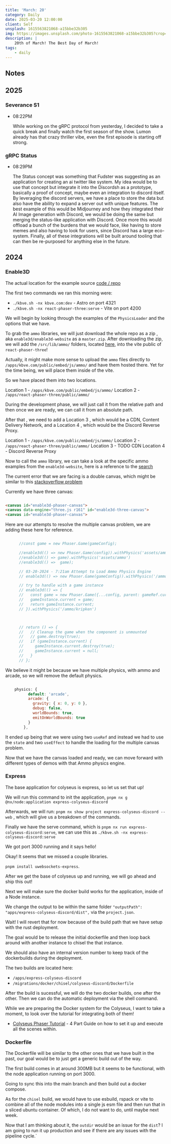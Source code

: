 ```yaml
---
title: 'March: 20'
category: Daily
date: 2025-03-20 12:00:00
client: Self
unsplash: 1615563821068-a15bbe32b305
img: https://images.unsplash.com/photo-1615563821068-a15bbe32b305?crop=entropy&cs=srgb&fm=jpg&ixid=MnwzNjM5Nzd8MHwxfHJhbmRvbXx8fHx8fHx8fDE2ODE3NDg2ODY&ixlib=rb-4.0.3&q=85
description: |
    20th of March! The Best Day of March!
tags:
    - daily
---
```


## Notes


## 2025

### Severance S1

-   08:22PM

    While working on the gRPC protocol from yesterday, I decided to take a quick break and finally watch the first season of the show.
    Lumon already has that crazy thriller vibe, even the first episode is starting off strong.


### gRPC Status

-   08:29PM

    The Status concept was something that Fudster was suggesting as an application for creating an ai twitter like system.
    My idea would be to use that concept but integrate it into the Discordsh as a prototype, basically a proof of concept, maybe even an integration to discord itself.
    By leveraging the discord servers, we have a place to store the data but also have the ability to expand a server out with unique features.
    The best example of this would be Midjourney and how they integrated their AI Image generation with Discord, we would be doing the same but merging the status-like application with Discord.
    Once more this would offload a bunch of the burdens that we would face, like having to store memes and also having to look for users, since Discord has a large eco-system.
    Finally, all of these integrations will be built around tooling that can then be re-purposed for anything else in the future.

## 2024


### Enable3D

The actual location for the example source [code / repo](https://github.com/enable3d/enable3d-website/tree/master/src/examples)

The first two commands we ran this morning were: 

- `./kbve.sh -nx kbve.com:dev` - Astro on port 4321
- `./kbve.sh -nx react-phaser-three:serve` - Vite on port 4200

We will begin by looking through the examples of the `PhysicsLoader` and the options that we have.

To grab the `ammo` libraries, we will just download the whole repo as a zip , aka `enable3d/enable3d-website` as a `master.zip`.
After downloading the zip, we will add the `/src/lib/ammo/` folders, located [here](https://github.com/enable3d/enable3d-website/tree/master/src/lib/ammo), into the vite public of `react-phaser-three`!

Actually, it might make more sense to upload the `ammo` files directly to `/apps/kbve.com/public/embed/js/ammo/` and have them hosted there.
Yet for the time being, we will place them inside of the vite.

So we have placed them into two locations. 

Location 1 - `/apps/kbve.com/public/embed/js/ammo/`
Location 2 - `/apps/react-phaser-three/public/ammo/`

During the development phase, we will just call it from the relative path and then once we are ready, we can call it from an absolute path.

After that , we need to add a Location 3 , which would be a CDN, Content Delivery Network, and a Location 4 , which would be the Discord Reverse Proxy.

Location 1 - `/apps/kbve.com/public/embed/js/ammo/`
Location 2 - `/apps/react-phaser-three/public/ammo/`
Location 3 - TODO CDN
Location 4 - Discord Reverse Proxy

Now to call the `ammo` library, we can take a look at the specific ammo examples from the `enable3d-website`, here is a reference to the [search](https://github.com/search?q=repo%3Aenable3d%2Fenable3d-website%20ammo&type=code)

The current error that we are facing is a double canvas, which might be similar to this [stackoverflow problem](https://stackoverflow.com/questions/73910900/why-are-multiple-canvases-being-made-in-my-phaser-react-app)

Currently we have three canvas:

```html

<canvas id="enable3d-phaser-canvas">
<canvas data-engine="three.js r161" id="enable3d-three-canvas">
<canvas id="enable3d-phaser-canvas">

```

Here are our attempts to resolve the multiple canvas problem, we are adding these here for reference.


```javascript

      //const game = new Phaser.Game(gameConfig); 

      //enable3d(() => new Phaser.Game(config)).withPhysics('assets/ammo')
      //enable3d(() => game).withPhysics('assets/ammo')
      //enable3d(() =>  game);

      // 03-20-2024 - 7:21am Attempt to Load Ammo Physics Engine 
      // enable3d(() => new Phaser.Game(gameConfig)).withPhysics('/ammo/kripken')

      // try to handle with a game instance
      // enable3d(() => {
      //   const game = new Phaser.Game({...config, parent: gameRef.current});
      //   gameInstance.current = game;
      //   return gameInstance.current;
      // }).withPhysics('/ammo/kripken')



      // return () => {
      //   // Cleanup the game when the component is unmounted
      //   // game.destroy(true);
      //   if (gameInstance.current) {
      //     gameInstance.current.destroy(true);
      //     gameInstance.current = null;
      //   }
      // };

```

We believe it might be because we have multiple physics, with ammo and arcade, so we will remove the default physics.

```javascript

    physics: {
          default: 'arcade',
          arcade: {
            gravity: { x: 0, y: 0 },
            debug: false,
            worldBounds: true,
            emitOnWorldBounds: true
          }
        },

```

It ended up being that we were using two `useRef` and instead we had to use the `state` and two `useEffect` to handle the loading for the multiple canvas problem.

Now that we have the canvas loaded and ready, we can move forward with different types of demos with that Ammo physics engine.

### Express

The base application for colyseus is express, so let us set that up!

We will run this command to init the application, `pnpm nx g @nx/node:application express-colyseus-discord`

Afterwards, we will run: `pnpm nx show project express-colyseus-discord --web` , which will give us a breakdown of the commands.

Finally we have the serve command, which is `pnpm nx run express-colyseus-discord:serve`, we can use this as `./kbve.sh -nx express-colyseus-discord:serve`

We got port 3000 running and it says hello!

Okay! It seems that we missed a couple libraries. 

`pnpm install uwebsockets-express`.

After we get the base of colyseus up and running, we will go ahead and ship this out!

Next we will make sure the docker build works for the application, inside of a Node instance.

We change the output to be within the same folder `"outputPath": "apps/express-colyseus-discord/dist",` via the `project.json`.

Wait! I will revert that for now because of the build path that we have setup with the rust deployment. 

The goal would be to release the initial dockerfile and then loop back around with another instance to chisel the that instance.

We should also have an internal version number to keep track of the dockerbuilds during the deployment.

The two builds are located here:

- `/apps/express-colyseus-discord`
- `/migrations/docker/chisel/colyseus-discord/Dockerfile`

After the build is sucessful, we will do the two docker builds, one after the other.
Then we can do the automatic deployment via the shell command.

While we are preparing the Docker system for the Colyseus, I want to take a moment, to look over the tutorial for integrating both of them!

- [Colyseus Phaser Tutorial](https://learn.colyseus.io/phaser/1-basic-player-movement) - 4 Part Guide on how to set it up and execute all the scenes within.


### Dockerfile

The Dockerfile will be similar to the other ones that we have built in the past, our goal would be to just get a generic build out of the way.

The first build comes in at around 300MB but it seems to be functional, with the node application running on port 3000.

Going to sync this into the main branch and then build out a docker compose.

As for the `chisel` build, we would have to use esbuild, rspack or vite to combine all of the node modules into a single js esm file and then run that in a sliced ubuntu container.
Of which, I do not want to do, until maybe next week.

Now that I am thinking about it, the `outdir` would be an issue for the `dist`? I am going to run it up production and see if there are any issues with the pipeline cycle.`
